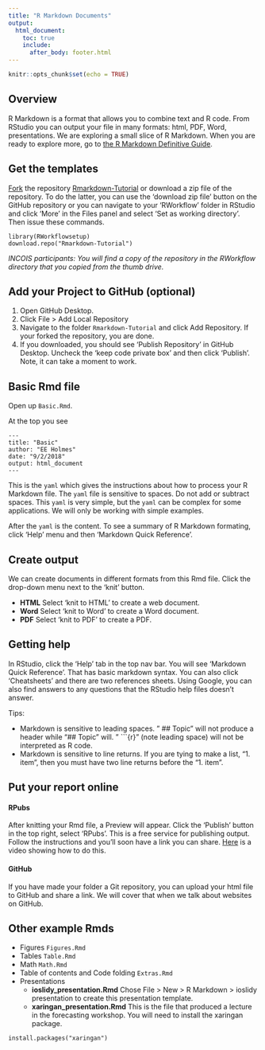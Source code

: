 ```yaml
---
title: "R Markdown Documents"
output:
  html_document:
    toc: true
    include:
      after_body: footer.html
---
```


```r
knitr::opts_chunk$set(echo = TRUE)
```

## Overview

R Markdown is a format that allows you to combine text and R code.  From RStudio you can output your file in many formats: html, PDF, Word, presentations.  We are exploring a small slice of R Markdown.  When you are ready to explore more, go to [the R Markdown Definitive Guide](https://bookdown.org/yihui/rmarkdown/).

## Get the templates

[Fork](https://youtu.be/b6AaTHFIY7U) the repository [Rmarkdown-Tutorial](https://github.com/RVerse-Tutorials/Rmarkdown-Tutorial) or download a zip file of the repository.  To do the latter, you can use the 'download zip file' button on the GitHub repository or you can navigate to your 'RWorkflow' folder in RStudio and click 'More' in the Files panel and select 'Set as working directory'. Then issue these commands.

```
library(RWorkflowsetup)
download.repo("Rmarkdown-Tutorial")
```

*INCOIS participants: You will find a copy of the repository in the RWorkflow directory that you copied from the thumb drive.*

## Add your Project to GitHub (optional)

1. Open GitHub Desktop.
2. Click File > Add Local Repository
3. Navigate to the folder `Rmarkdown-Tutorial` and click Add Repository. If your forked the repository, you are done.  
4. If you downloaded, you should see 'Publish Repository' in GitHub Desktop.  Uncheck the 'keep code private box' and then click 'Publish'.  Note, it can take a moment to work.


## Basic Rmd file

Open up `Basic.Rmd`.  

At the top you see

```
---
title: "Basic"
author: "EE Holmes"
date: "9/2/2018"
output: html_document
---
```

This is the `yaml` which gives the instructions about how to process your R Markdown file.  The `yaml` file is sensitive to spaces.  Do not add or subtract spaces.  This `yaml` is very simple, but the `yaml` can be complex for some applications.  We will only be working with simple examples.

After the `yaml` is the content.  To see a summary of R Markdown formating, click 'Help' menu and then 'Markdown Quick Reference'.

## Create output

We can create documents in different formats from this Rmd file.  Click the drop-down menu next to the 'knit' button.

* **HTML** Select 'knit to HTML' to create a web document.
* **Word** Select 'knit to Word' to create a Word document.
* **PDF** Select 'knit to PDF' to create a PDF.

## Getting help

In RStudio, click the 'Help' tab in the top nav bar.  You will see 'Markdown Quick Reference'.  That has basic markdown syntax.  You can also click 'Cheatsheets' and there are two references sheets.   Using Google, you can also find answers to any questions that the RStudio help files doesn't answer.

Tips:

* Markdown is sensitive to leading spaces.  "  ## Topic" will not produce a header while "## Topic" will.  " ```{r}" (note leading space) will not be interpreted as R code.
* Markdown is sensitive to line returns.  If you are tying to make a list, "1. item", then you must have two line returns before the "1. item".

## Put your report online

#### RPubs

After knitting your Rmd file, a Preview will appear.  Click the 'Publish' button in the top right, select 'RPubs'.  This is a free service for publishing output.  Follow the instructions and you'll soon have a link you can share.  [Here](https://youtu.be/GJ36zamYVLg) is a video showing how to do this.

#### GitHub

If you have made your folder a Git repository, you can upload your html file to GitHub and share a link.  We will cover that when we talk about websites on GitHub.

## Other example Rmds

* Figures `Figures.Rmd`
* Tables `Table.Rmd`
* Math `Math.Rmd`
* Table of contents and Code folding  `Extras.Rmd`
* Presentations
  - **ioslidy_presentation.Rmd** Chose File > New > R Markdown > ioslidy presentation to create this presentation template.
  - **xaringan_presentation.Rmd** This is the file that produced a lecture in the forecasting workshop.  You will need to install the xaringan package.
  
```
install.packages("xaringan")
```